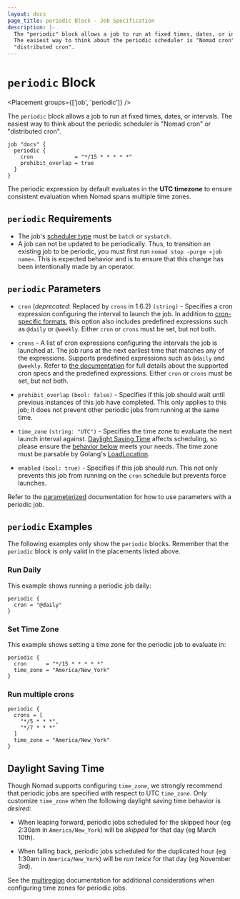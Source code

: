 ```yaml
---
layout: docs
page_title: periodic Block - Job Specification
description: |-
  The "periodic" block allows a job to run at fixed times, dates, or intervals.
  The easiest way to think about the periodic scheduler is "Nomad cron" or
  "distributed cron".
---
```


# `periodic` Block

<Placement groups={['job', 'periodic']} />

The `periodic` block allows a job to run at fixed times, dates, or intervals.
The easiest way to think about the periodic scheduler is "Nomad cron" or
"distributed cron".

```hcl
job "docs" {
  periodic {
    cron             = "*/15 * * * * *"
    prohibit_overlap = true
  }
}
```

The periodic expression by default evaluates in the **UTC timezone** to ensure
consistent evaluation when Nomad spans multiple time zones.

## `periodic` Requirements

- The job's [scheduler type][batch-type] must be `batch` or `sysbatch`.
- A job can not be updated to be periodically. Thus, to transition an existing job to be periodic, you must first run `nomad stop -purge «job name»`. This is expected behavior and is to ensure that this change has been intentionally made by an operator.

## `periodic` Parameters

- `cron` (_deprecated_: Replaced by `crons` in 1.6.2) `(string)` - Specifies a cron expression configuring the
  interval to launch the job. In addition to [cron-specific formats][cron], this
  option also includes predefined expressions such as `@daily` or `@weekly`. Either `cron` or `crons` must be set, but not both.

- `crons` - A list of cron expressions configuring the intervals the job is
  launched at. The job runs at the next earliest time that matches any of the
  expressions. Supports predefined expressions such as `@daily` and
  `@weekly`. Refer to [the
  documentation](https://github.com/hashicorp/cronexpr#implementation) for full
  details about the supported cron specs and the predefined expressions. Either `cron` or `crons` must be set, but not both.

- `prohibit_overlap` `(bool: false)` - Specifies if this job should wait until
  previous instances of this job have completed. This only applies to this job;
  it does not prevent other periodic jobs from running at the same time.

- `time_zone` `(string: "UTC")` - Specifies the time zone to evaluate the next
  launch interval against. [Daylight Saving Time][dst] affects scheduling, so
  please ensure the [behavior below][dst] meets your needs. The time zone must
  be parsable by Golang's
  [LoadLocation](https://golang.org/pkg/time/#LoadLocation).

- `enabled` `(bool: true)` - Specifies if this job should run. This not only
  prevents this job from running on the `cron` schedule but prevents force
  launches.

Refer to the [parameterized] documentation for how to use parameters with a periodic job.

## `periodic` Examples

The following examples only show the `periodic` blocks. Remember that the
`periodic` block is only valid in the placements listed above.

### Run Daily

This example shows running a periodic job daily:

```hcl
periodic {
  cron = "@daily"
}
```

### Set Time Zone

This example shows setting a time zone for the periodic job to evaluate in:

```hcl
periodic {
  cron      = "*/15 * * * * *"
  time_zone = "America/New_York"
}
```

### Run multiple crons

```hcl
periodic {
  crons = [
    "*/5 * * *",
    "*/7 * * *"
  ]
  time_zone = "America/New_York"
}
```

## Daylight Saving Time

Though Nomad supports configuring `time_zone`, we strongly recommend that periodic
jobs are specified with respect to UTC `time_zone`. Only customize `time_zone`
when the following daylight saving time behavior is _desired:_

- When leaping forward, periodic jobs scheduled for the skipped hour (eg 2:30am
  in `America/New_York`) will be _skipped_ for that day (eg March 10th).

- When falling back, periodic jobs scheduled for the duplicated hour (eg 1:30am
  in `America/New_York`) will be _run twice_ for that day (eg November 3rd).

See the [multiregion] documentation for additional considerations when
configuring time zones for periodic jobs.

[batch-type]: /nomad/docs/job-specification/job#type 'Batch scheduler type'
[cron]: https://github.com/hashicorp/cronexpr#implementation 'List of cron expressions'
[dst]: #daylight-saving-time
[multiregion]: /nomad/docs/job-specification/multiregion#periodic-time-zones
[parameterized]: /nomad/docs/job-specification/parameterized
